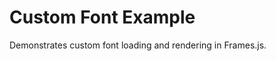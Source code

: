 
# Custom Font Example

<StackblitzLink
  entrypointFile="app/examples/custom-font/page.tsx"
  browserPath="/examples/custom-font"
/>

Demonstrates custom font loading and rendering in Frames.js.
